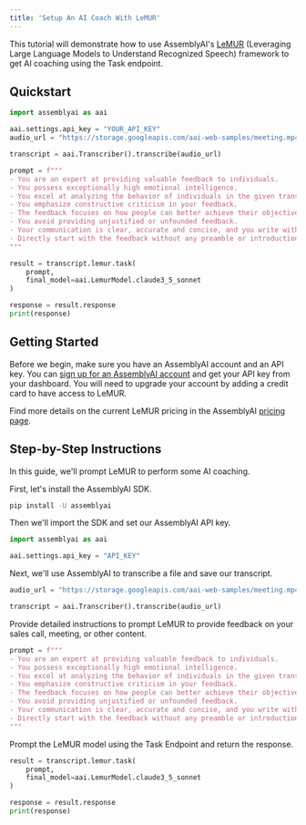 ```yaml
---
title: 'Setup An AI Coach With LeMUR'
---
```






This tutorial will demonstrate how to use AssemblyAI's [LeMUR](https://www.assemblyai.com/blog/lemur/) (Leveraging Large Language Models to Understand Recognized Speech) framework to get AI coaching using the Task endpoint.

## Quickstart

```python
import assemblyai as aai

aai.settings.api_key = "YOUR_API_KEY"
audio_url = "https://storage.googleapis.com/aai-web-samples/meeting.mp4"

transcript = aai.Transcriber().transcribe(audio_url)

prompt = f"""
- You are an expert at providing valuable feedback to individuals.
- You possess exceptionally high emotional intelligence.
- You excel at analyzing the behavior of individuals in the given transcript and providing insights on how they could improve.
- You emphasize constructive criticism in your feedback.
- The feedback focuses on how people can better achieve their objectives.
- You avoid providing unjustified or unfounded feedback.
- Your communication is clear, accurate and concise, and you write with perfect English.
- Directly start with the feedback without any preamble or introduction.
"""

result = transcript.lemur.task(
    prompt,
    final_model=aai.LemurModel.claude3_5_sonnet
)

response = result.response
print(response)
```

## Getting Started

Before we begin, make sure you have an AssemblyAI account and an API key. You can [sign up for an AssemblyAI account](https://www.assemblyai.com/app) and get your API key from your dashboard. You will need to upgrade your account by adding a credit card to have access to LeMUR.

Find more details on the current LeMUR pricing in the AssemblyAI [pricing page](https://www.assemblyai.com/pricing#:~:text=LeMUR).

## Step-by-Step Instructions

In this guide, we'll prompt LeMUR to perform some AI coaching.

First, let's install the AssemblyAI SDK.


```bash
pip install -U assemblyai
```

Then we'll import the SDK and set our AssemblyAI API key.


```python
import assemblyai as aai

aai.settings.api_key = "API_KEY"
```

Next, we'll use AssemblyAI to transcribe a file and save our transcript.


```python
audio_url = "https://storage.googleapis.com/aai-web-samples/meeting.mp4"

transcript = aai.Transcriber().transcribe(audio_url)
```

Provide detailed instructions to prompt LeMUR to provide feedback on your sales call, meeting, or other content.


```python
prompt = f"""
- You are an expert at providing valuable feedback to individuals.
- You possess exceptionally high emotional intelligence.
- You excel at analyzing the behavior of individuals in the given transcript and providing insights on how they could improve.
- You emphasize constructive criticism in your feedback.
- The feedback focuses on how people can better achieve their objectives.
- You avoid providing unjustified or unfounded feedback.
- Your communication is clear, accurate and concise, and you write with perfect English.
- Directly start with the feedback without any preamble or introduction.
"""
```

Prompt the LeMUR model using the Task Endpoint and return the response.


```python
result = transcript.lemur.task(
    prompt,
    final_model=aai.LemurModel.claude3_5_sonnet
)

response = result.response
print(response)
```
